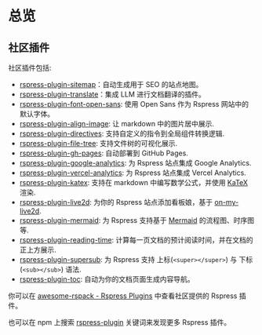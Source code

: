 # 总览

## 社区插件

社区插件包括:

- [rspress-plugin-sitemap](https://github.com/jl917/rspress-plugin-sitemap)：自动生成用于 SEO 的站点地图。
- [rspress-plugin-translate](https://github.com/byteHulk/rspress-plugin-translate)：集成 LLM 进行文档翻译的插件。
- [rspress-plugin-font-open-sans](https://github.com/rspack-contrib/rspress-plugin-font-open-sans): 使用 Open Sans 作为 Rspress 网站中的默认字体。
- [rspress-plugin-align-image](https://github.com/rspack-contrib/rspress-plugins/tree/main/packages/rspress-plugin-align-image): 让 markdown 中的图片居中展示.
- [rspress-plugin-directives](https://github.com/rspack-contrib/rspress-plugins/tree/main/packages/rspress-plugin-directives): 支持自定义的指令到全局组件转换逻辑.
- [rspress-plugin-file-tree](https://github.com/rspack-contrib/rspress-plugins/tree/main/packages/rspress-plugin-file-tree): 支持文件树的可视化展示.
- [rspress-plugin-gh-pages](https://github.com/rspack-contrib/rspress-plugins/tree/main/packages/rspress-plugin-gh-pages): 自动部署到 GitHub Pages.
- [rspress-plugin-google-analytics](https://github.com/rspack-contrib/rspress-plugins/tree/main/packages/rspress-plugin-google-analytics): 为 Rspress 站点集成 Google Analytics.
- [rspress-plugin-vercel-analytics](https://github.com/rspack-contrib/rspress-plugins/tree/main/packages/rspress-plugin-vercel-analytics): 为 Rspress 站点集成 Vercel Analytics.
- [rspress-plugin-katex](https://github.com/rspack-contrib/rspress-plugins/tree/main/packages/rspress-plugin-katex): 支持在 markdown 中编写数学公式，并使用 [KaTeX](https://katex.org/) 渲染.
- [rspress-plugin-live2d](https://github.com/rspack-contrib/rspress-plugins/tree/main/packages/rspress-plugin-live2d): 为你的 Rspress 站点添加看板娘，基于 [on-my-live2d](https://oml2d.com/).
- [rspress-plugin-mermaid](https://github.com/rspack-contrib/rspress-plugins/tree/main/packages/rspress-plugin-mermaid): 为 Rspress 支持基于 [Mermaid](https://mermaid.js.org/#/) 的流程图、时序图等.
- [rspress-plugin-reading-time](https://github.com/rspack-contrib/rspress-plugins/tree/main/packages/rspress-plugin-reading-time): 计算每一页文档的预计阅读时间，并在文档的正上方展示.
- [rspress-plugin-supersub](https://github.com/rspack-contrib/rspress-plugins/tree/main/packages/rspress-plugin-supersub): 为 Rspress 支持 上标(`<super></super>`) 与 下标(`<sub></sub>`) 语法.
- [rspress-plugin-toc](https://github.com/rspack-contrib/rspress-plugins/tree/main/packages/rspress-plugin-toc): 自动为你的文档页面生成内容导航。

你可以在 [awesome-rspack - Rspress Plugins](https://github.com/web-infra-dev/awesome-rspack?tab=readme-ov-file#rspress-plugins) 中查看社区提供的 Rspress 插件。

也可以在 npm 上搜索 [rspress-plugin](https://www.npmjs.com/search?q=rspress-plugin&ranking=popularity) 关键词来发现更多 Rspress 插件。
